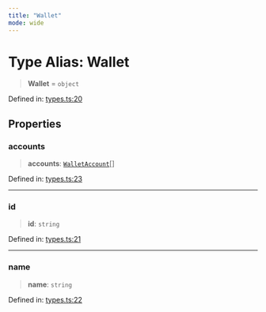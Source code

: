 ```yaml
---
title: "Wallet"
mode: wide
---
```

  
# Type Alias: Wallet

> **Wallet** = `object`

Defined in: [types.ts:20](https://github.com/tkhq/sdk/blob/d88b5e1f9a6cca8e54e61f8a127aa90fcebeaa2e/packages/sdk-react-native/src/types.ts#L20)

## Properties

### accounts

> **accounts**: [`WalletAccount`](../WalletAccount/readme)[]

Defined in: [types.ts:23](https://github.com/tkhq/sdk/blob/d88b5e1f9a6cca8e54e61f8a127aa90fcebeaa2e/packages/sdk-react-native/src/types.ts#L23)

***

### id

> **id**: `string`

Defined in: [types.ts:21](https://github.com/tkhq/sdk/blob/d88b5e1f9a6cca8e54e61f8a127aa90fcebeaa2e/packages/sdk-react-native/src/types.ts#L21)

***

### name

> **name**: `string`

Defined in: [types.ts:22](https://github.com/tkhq/sdk/blob/d88b5e1f9a6cca8e54e61f8a127aa90fcebeaa2e/packages/sdk-react-native/src/types.ts#L22)
